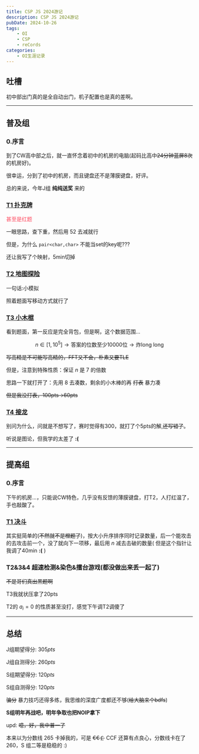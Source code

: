 ```yaml
---
title: CSP JS 2024游记
description: CSP JS 2024游记
pubDate: 2024-10-26
tags: 
    - OI
    - CSP
    - reCords
categories:
    - OI生涯记录
---
```


## 吐槽
初中部出门真的是全自动出门，机子配置也是真的差啊。

---

## 普及组
### 0.序言
到了CW高中部之后，就一直怀念着初中的机房的电脑(起码比高中~~24分钟蓝屏8次~~的机房好)。

很幸运，分到了初中的机房，而且键盘还不是薄膜键盘，好评。

总的来说，今年J组 **纯纯送奖** 来的

### [T1 扑克牌](https://www.luogu.com.cn/problem/P11227)
<p style = "color: rgb(254,76,97);">甚至是红题</p>

一眼思路，查下重，然后用 $52$ 去减就行

但是，为什么 ```pair<char,char>```  不能当set的key呢???

还让我写了个映射，5min切掉

### [T2 地图探险](https://www.luogu.com.cn/problem/P11228)

一句话:小模拟

照着题面写移动方式就行了

### [T3 小木棍](https://www.luogu.com.cn/problem/P11229)

看到题面，第一反应是完全背包，但是啊，这个数据范围...

$$n \in [1,10^5] \to \text{答案的位数至少}10000\text{位} \to \text{炸long long} $$

~~写高精是不可能写高精的，FFT又不会，朴素又要TLE~~

但是，注意到特殊性质：保证 $n$ 是 $7$ 的倍数

思路一下就打开了：先用 $8$ 去凑数，剩余的小木棒的再 ~~打表~~ 暴力凑

~~但是我没打表，100pts->60pts~~

### [T4 接龙](https://www.luogu.com.cn/problem/P11230)

别问为什么，问就是不想写了，赛时觉得有300，就打了个5pts的解,~~还写错了~~。

听说是图论，但我学的太差了 **:(**

---

## 提高组

### 0.序言
下午的机房...，只能说CW特色，几乎没有反馈的薄膜键盘，打T2，人打红温了，手也敲酸了。

### [T1 决斗](https://www.luogu.com.cn/problem/P11231)

其实挺简单的(~~不然就不是橙题了~~)，按大小升序排序同时记录数量，后一个能攻击的去攻击前一个，没了就向下一项移，最后用 $n$ 减去击破的数量( 但是这个指针让我调了40min **:(** )

### T2&3&4 超速检测&染色&擂台游戏(都没做出来丢一起了)

~~不是哥们真出黑题啊~~

T3我就状压拿了20pts

T2的 $a_i = 0$ 的性质甚至没打，感觉下午调T2调傻了

---

## 总结
J组期望得分: $305pts$

J组自测得分: $260pts$

S组期望得分: $120pts$

S组自测得分: $120pts$

~~骗分~~ 暴力技巧还得多练，我思维的深度广度都还不够(~~给大脑来个bdfs~~)

**S组明年再战吧，明年争取也把NOIP拿下**

upd: ~~噫，好，我中普一了~~

本来以为分数线 $265$ 卡掉我的，可是 ~~€€￡~~ CCF 还算有点良心，分数线卡在了 $260$，S 组二等是稳稳的 :)
